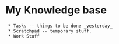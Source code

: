 = My Knowledge base =
  * [[Tasks]] -- things to be done _yesterday_
  * Scratchpad -- temporary stuff.
  * Work Stuff
